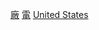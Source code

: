{{Portal|美國|能源}}
{{commons category|Power plants in the United States}}

[[Category:美國電力基礎設施|廠]]
[[Category:美国工业建筑|電]]
[[Category:北美洲各國發電廠|United States]]
